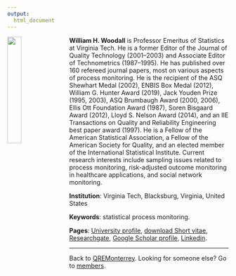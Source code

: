 ```yaml
---
output:
  html_document
---
```


<style>

/* By default, make all images center-aligned, and 25% of the width 
of the screen in size */
img
{
    display:block; 
    float:none; 
    margin-left:auto;
    margin-right:auto;
    width:25%;
}

/* Create a CSS class to style images to left-align, or "float left" */
.leftAlign
{
    display:inline-block;
    float:left;
    /* provide a 15 pixel gap between the image and the text to its right */
    margin-right:15px; 
}

/* Create a CSS class to style images to right-align, or "float right" */
.rightAlign
{
    display:inline-block;
    float:right;
    /* provide a 15 pixel gap between the image and the text to its left */
    margin-left:15px;
}

</style>

<img src="./files/woodall-1-web.jpg" class="leftAlign">

**William H. Woodall** is Professor Emeritus of Statistics at Virginia Tech. He is a former Editor of the Journal of Quality Technology (2001–2003) and Associate Editor of Technometrics (1987–1995). He has published over 160 refereed journal papers, most on various aspects of process monitoring. He is the recipient of the ASQ Shewhart Medal (2002), ENBIS Box Medal (2012), William G. Hunter Award (2019), Jack Youden Prize (1995, 2003), ASQ Brumbaugh Award (2000, 2006), Ellis Ott Foundation Award (1987), Soren Bisgaard Award (2012), Lloyd S. Nelson Award (2014), and an IIE Transactions on Quality and Reliability Engineering best paper award (1997). He is a Fellow of the American Statistical Association, a Fellow of the American Society for Quality, and an elected member of the International Statistical Institute. Current research interests include sampling issues related to process monitoring, risk-adjusted outcome monitoring in healthcare applications, and social network monitoring.



**Institution**: Virginia Tech, Blacksburg, Virginia, United States

**Keywords**: statistical process monitoring.

**Pages**: [University profile](https://www.stat.vt.edu/people/stat-faculty/woodall-bill.html), [download Short vitae](./files/Woodall short vitae 2020.pdf), [Researchgate](https://www.researchgate.net/profile/William_Woodall), [Google Scholar profile](https://scholar.google.com/citations?user=5y13-1EAAAAJ&hl=es), [Linkedin](https://www.linkedin.com/in/bill-woodall-b7b9172/).

***
Back to [QREMonterrey](../). Looking for someone else? Go to [members](../members.html).
